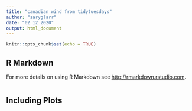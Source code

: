 ```yaml
---
title: "canadian wind from tidytuesdays"
author: "saryglarr"
date: "02 12 2020"
output: html_document
---
```


```r
knitr::opts_chunk$set(echo = TRUE)
```

## R Markdown
For more details on using R Markdown see <http://rmarkdown.rstudio.com>.

```r

```

## Including Plots



```r

```


